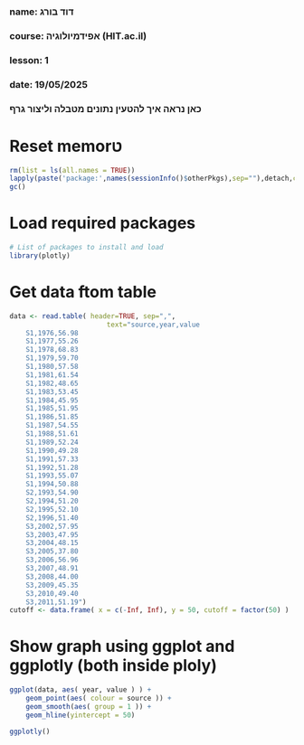 ###
### name: דוד בורג
### course: אפידמיולוגיה (HIT.ac.il)
### lesson: 1
### date: 19/05/2025
###  
###  כאן נראה איך להטעין נתונים מטבלה וליצור גרף
###

# Reset memorט
```{r setup-packages, include false}
rm(list = ls(all.names = TRUE))
lapply(paste('package:',names(sessionInfo()$otherPkgs),sep=""),detach,character.only=TRUE,unload=TRUE,force=TRUE)
gc()
```

# Load required packages
```{r setup-packages, include false}


# List of packages to install and load
library(plotly)
```

# Get data ftom table
```{r load data, include false}
data <- read.table( header=TRUE, sep=",",
                        text="source,year,value
    S1,1976,56.98
    S1,1977,55.26
    S1,1978,68.83
    S1,1979,59.70
    S1,1980,57.58
    S1,1981,61.54
    S1,1982,48.65
    S1,1983,53.45
    S1,1984,45.95
    S1,1985,51.95
    S1,1986,51.85
    S1,1987,54.55
    S1,1988,51.61
    S1,1989,52.24
    S1,1990,49.28
    S1,1991,57.33
    S1,1992,51.28
    S1,1993,55.07
    S1,1994,50.88
    S2,1993,54.90
    S2,1994,51.20
    S2,1995,52.10
    S2,1996,51.40
    S3,2002,57.95
    S3,2003,47.95
    S3,2004,48.15
    S3,2005,37.80
    S3,2006,56.96
    S3,2007,48.91
    S3,2008,44.00
    S3,2009,45.35
    S3,2010,49.40
    S3,2011,51.19")
cutoff <- data.frame( x = c(-Inf, Inf), y = 50, cutoff = factor(50) )
```

# Show graph using ggplot and ggplotly (both inside ploly)
```{r load data, include false}
ggplot(data, aes( year, value ) ) +
    geom_point(aes( colour = source )) +
    geom_smooth(aes( group = 1 )) +
    geom_hline(yintercept = 50)

ggplotly()
``` 